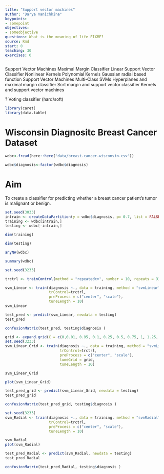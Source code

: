 ```yaml
---
title: "Support vector machines"
author: "Darya Vanichkina"
keypoints:
- somepoint
objectives:
- someobjective
questions: What is the meaning of life FIXME?
source: Rmd
start: 0
teaching: 30
exercises: 0
---
```



Support Vector Machines 
Maximal Margin Classifier 
Linear Support Vector Classifier
Nonlinear Kernels
Polynomial Kernels
Gaussian radial based function
Support Vector Machines 
Multi-Class SVMs
Hyperplanes and maximal margin classifier
Sort margin and support vector classifier
Kernels and support vector machines

? Voting classifier (hard/soft)




```r
library(caret)
library(data.table)
```

# Wisconsin Diagnositc Breast Cancer Dataset


```r
wdbc<-fread(here::here("data/breast-cancer-wisconsin.csv"))

wdbc$diagnosis<-factor(wdbc$diagnosis)
```

# Aim

To create a classifier for predicting whether a breast cancer patient's tumor is malignant or benign.

```r
set.seed(3033)
intrain <- createDataPartition(y = wdbc$diagnosis, p= 0.7, list = FALSE)
training <- wdbc[intrain,]
testing <- wdbc[-intrain,]
```


```r
dim(training)

dim(testing)

anyNA(wdbc)

summary(wdbc)
```

```r
set.seed(3233)

trctrl <- trainControl(method = "repeatedcv", number = 10, repeats = 3)

svm_Linear <- train(diagnosis ~., data = training, method = "svmLinear",
                    trControl=trctrl,
                    preProcess = c("center", "scale"),
                    tuneLength = 10)
svm_Linear
```
```r
test_pred <- predict(svm_Linear, newdata = testing)
test_pred
```

```r

confusionMatrix(test_pred, testing$diagnosis )

```
```r
grid <- expand.grid(C = c(0,0.01, 0.05, 0.1, 0.25, 0.5, 0.75, 1, 1.25, 1.5, 1.75, 2,5))
set.seed(3233)
svm_Linear_Grid <- train(diagnosis ~., data = training, method = "svmLinear",
                         trControl=trctrl,
                         preProcess = c("center", "scale"),
                         tuneGrid = grid,
                         tuneLength = 10)

svm_Linear_Grid

plot(svm_Linear_Grid)
```

```r
test_pred_grid <- predict(svm_Linear_Grid, newdata = testing)
test_pred_grid
```

```r
confusionMatrix(test_pred_grid, testing$diagnosis )
```
```r
set.seed(3233)
svm_Radial <- train(diagnosis ~., data = training, method = "svmRadial",
                    trControl=trctrl,
                    preProcess = c("center", "scale"),
                    tuneLength = 10)

svm_Radial
plot(svm_Radial)
```
```r
test_pred_Radial <- predict(svm_Radial, newdata = testing)
test_pred_Radial

confusionMatrix(test_pred_Radial, testing$diagnosis )
```



